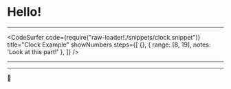 
<Head>
  <title>Context</title>
</Head>

# Hello!

---

<CodeSurfer
  code={require("raw-loader!./snippets/clock.snippet")}
  title="Clock Example"
  showNumbers
  steps={[
    {},
    { range: [8, 19], notes: 'Look at this part!' },
  ]}
/>

---

<Clock />

---

👋
